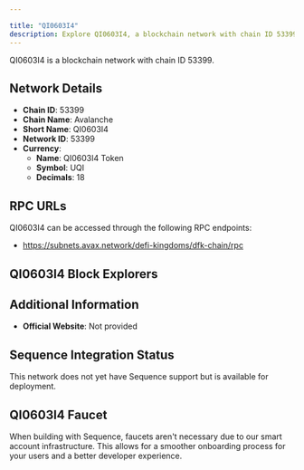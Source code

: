 ```yaml
---

title: "QI0603I4"
description: Explore QI0603I4, a blockchain network with chain ID 53399. Learn about its native currency, QI0603I4 Token, and how to interact with the network.
---
```




QI0603I4 is a blockchain network with chain ID 53399.

## Network Details

- **Chain ID**: 53399
- **Chain Name**: Avalanche
- **Short Name**: QI0603I4
- **Network ID**: 53399
- **Currency**: 
  - **Name**: QI0603I4 Token
  - **Symbol**: UQI
  - **Decimals**: 18

## RPC URLs

QI0603I4 can be accessed through the following RPC endpoints:

- https://subnets.avax.network/defi-kingdoms/dfk-chain/rpc

## QI0603I4 Block Explorers



## Additional Information

- **Official Website**: Not provided

## Sequence Integration Status

This network does not yet have Sequence support but is available for deployment.

## QI0603I4 Faucet

When building with Sequence, faucets aren't necessary due to our smart account infrastructure. This allows for a smoother onboarding process for your users and a better developer experience.
